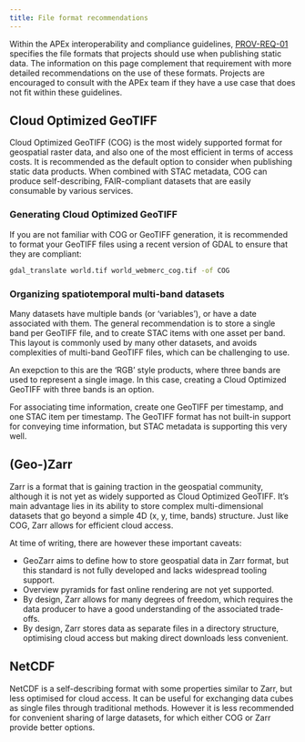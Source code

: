 ```yaml
---
title: File format recommendations
---
```


Within the APEx interoperability and compliance guidelines, [PROV-REQ-01](../interoperability/algohosting.md) specifies
the file formats that projects should use when publishing static data.
The information on this page complement that requirement with more detailed recommendations on the use of these formats.
Projects are encouraged to consult with the APEx team if they have a use case that does not fit within these guidelines.

## Cloud Optimized GeoTIFF

Cloud Optimized GeoTIFF (COG) is the most widely supported format for geospatial raster data, and also one of the most
efficient in terms of access costs. It is recommended as the default option to consider when publishing static data products.
When combined with STAC metadata, COG can produce self-describing, FAIR-compliant datasets that are easily consumable by
various services.

### Generating Cloud Optimized GeoTIFF

If you are not familiar with COG or GeoTIFF generation, it is recommended to format your GeoTIFF files using a recent version
of GDAL to ensure that they are compliant:

```bash
gdal_translate world.tif world_webmerc_cog.tif -of COG
```

### Organizing spatiotemporal multi-band datasets

Many datasets have multiple bands (or 'variables'), or have a date associated with them.
The general recommendation is to store a single band per GeoTIFF file, and to create STAC items with one asset per band.
This layout is commonly used by many other datasets, and avoids complexities of multi-band GeoTIFF files, which can be
challenging to use.

An exepction to this are the 'RGB' style products, where three bands are used to represent a single image. In this case,
creating a Cloud Optimized GeoTIFF with three bands is an option.

For associating time information, create one GeoTIFF per timestamp, and one STAC item per timestamp. The GeoTIFF format has
not built-in support for conveying time information, but STAC metadata is supporting this very well.

## (Geo-)Zarr

Zarr is a format that is gaining traction in the geospatial community, although it is not yet as widely supported as
Cloud Optimized GeoTIFF.
It's main advantage lies in its ability to store complex multi-dimensional datasets that go beyond a simple 4D
(x, y, time, bands) structure. Just like COG, Zarr allows for efficient cloud access.

At time of writing, there are however these important caveats:

- GeoZarr aims to define how to store geospatial data in Zarr format, but this standard is not fully developed and lacks
  widespread tooling support.
- Overview pyramids for fast online rendering are not yet supported.
- By design, Zarr allows for many degrees of freedom, which requires the data producer to have a good understanding of
  the associated trade-offs.
- By design, Zarr stores data as separate files in a directory structure, optimising cloud access but making direct
  downloads less convenient.

## NetCDF

NetCDF is a self-describing format with some properties similar to Zarr, but less optimised for cloud access. It can be useful
for exchanging data cubes as single files through traditional methods. However it is less recommended for convenient
sharing of large datasets, for which either COG or Zarr provide better options.
